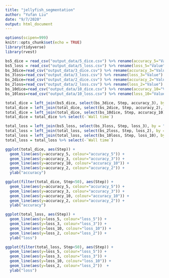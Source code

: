 ```yaml
---
title: "jellyfish_segmentation"
author: "Yufan Liu"
date: "9/7/2020"
output: html_document
---
```


```r
options(scipen=999)
knitr::opts_chunk$set(echo = TRUE)
library(tidyverse)
library(rvest)
```


```r
bs5_dice = read_csv("output_data/5_dice.csv") %>% rename(accuracy_5="Value")
bs5_loss = read_csv("output_data/5_loss.csv") %>% rename(loss_5="Value")
bs_3dice=read_csv("output_data/3_dice.csv") %>% rename(accuracy_3="Value")
bs_3loss=read_csv("output_data/3_loss.csv") %>% rename(loss_3="Value")
bs_2dice=read_csv("output_data/2_dice.csv") %>% rename(accuracy_2="Value")
bs_2loss=read_csv("output_data/2_loss.csv") %>% rename(loss_2="Value")
bs_10dice=read_csv("output_data/10_dice.csv") %>% rename(accuracy_10="Value")
bs_10loss=read_csv("output_data/10_loss.csv") %>% rename(loss_10="Value")
```


```r
total_dice = left_join(bs5_dice, select(bs_3dice, Step, accuracy_3), by = "Step")
total_dice = left_join(total_dice, select(bs_2dice, Step, accuracy_2), by = "Step")
total_dice = left_join(total_dice, select(bs_10dice, Step, accuracy_10), by = "Step")
total_dice = total_dice %>% select(-`Wall time`)

total_loss = left_join(bs5_loss, select(bs_3loss, Step, loss_3), by = "Step")
total_loss = left_join(total_loss, select(bs_2loss, Step, loss_2), by = "Step")
total_loss = left_join(total_loss, select(bs_10loss, Step, loss_10), by = "Step")
total_loss = total_loss %>% select(-`Wall time`)
```



```r
ggplot(total_dice, aes(Step)) + 
  geom_line(aes(y=accuracy_5, colour="accuracy_5")) +
  geom_line(aes(y=accuracy_3, colour="accuracy_3")) +
  geom_line(aes(y=accuracy_10, colour="accuracy_10")) +
  geom_line(aes(y=accuracy_2, colour="accuracy_2")) +
  ylab("accuracy")
```

```r
ggplot(filter(total_dice, Step<50), aes(Step)) + 
  geom_line(aes(y=accuracy_5, colour="accuracy_5")) +
  geom_line(aes(y=accuracy_3, colour="accuracy_3")) +
  geom_line(aes(y=accuracy_10, colour="accuracy_10")) +
  geom_line(aes(y=accuracy_2, colour="accuracy_2")) +
  ylab("accuracy")
```


```r
ggplot(total_loss, aes(Step)) + 
  geom_line(aes(y=loss_5, colour="loss_5")) +
  geom_line(aes(y=loss_3, colour="loss_3")) +
  geom_line(aes(y=loss_10, colour="loss_10")) +
  geom_line(aes(y=loss_2, colour="loss_2")) +
  ylab("loss")
```

```r
ggplot(filter(total_loss, Step<50), aes(Step)) + 
  geom_line(aes(y=loss_5, colour="loss_5")) +
  geom_line(aes(y=loss_3, colour="loss_3")) +
  geom_line(aes(y=loss_10, colour="loss_10")) +
  geom_line(aes(y=loss_2, colour="loss_2"))  +
  ylab("loss")
```










